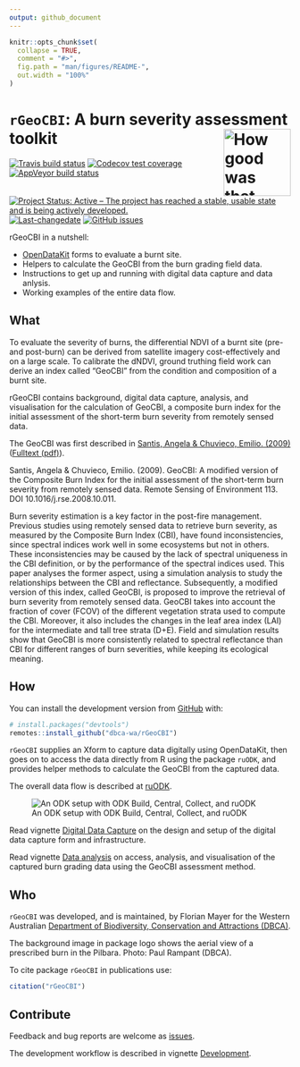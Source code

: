 ```yaml
---
output: github_document
---
```


<!-- README.md is generated from README.Rmd. Please edit that file -->

```r
knitr::opts_chunk$set(
  collapse = TRUE,
  comment = "#>",
  fig.path = "man/figures/README-",
  out.width = "100%"
)
```

# `rGeoCBI`: A burn severity assessment toolkit <img src="man/figures/rGeoCBI.png" align="right" alt="How good was that burn?" width="120" />

<!-- badges: start -->
[![Travis build status](https://travis-ci.org/dbca-wa/rGeoCBI.svg?branch=master)](https://travis-ci.org/dbca-wa/rGeoCBI)
[![Codecov test coverage](https://codecov.io/gh/dbca-wa/rGeoCBI/branch/master/graph/badge.svg)](https://codecov.io/gh/dbca-wa/rGeoCBI?branch=master)
[![AppVeyor build status](https://ci.appveyor.com/api/projects/status/github/dbca-wa/rGeoCBI?branch=master&svg=true)](https://ci.appveyor.com/project/dbca-wa/rGeoCBI)
[![Project Status: Active – The project has reached a stable, usable state and is being actively developed.](https://www.repostatus.org/badges/latest/active.svg)](https://www.repostatus.org/#active)
[![Last-changedate](https://img.shields.io/github/last-commit/dbca-wa/rGeoCBI.svg)](https://github.com/dbca-wa/rGeoCBI/commits/master)
[![GitHub issues](https://img.shields.io/github/issues/dbca-wa/rGeoCBI.svg?style=popout)](https://github.com/dbca-wa/rGeoCBI/issues/)
<!-- badges: end -->

rGeoCBI in a nutshell:

* [OpenDataKit](https://opendatakit.org/) forms to evaluate a burnt site.
* Helpers to calculate the GeoCBI from the burn grading field data.
* Instructions to get up and running with digital data capture and data anlysis.
* Working examples of the entire data flow.

## What
To evaluate the severity of burns, the differential NDVI
of a burnt site (pre-and post-burn) can be derived from satellite imagery 
cost-effectively and on a large scale. 
To calibrate the dNDVI, ground truthing field work can derive an index
called "GeoCBI" from the condition and composition of a burnt site.

rGeoCBI contains background, digital data capture, analysis, and
visualisation for the calculation of GeoCBI, a composite burn index
for the initial assessment of the short-term burn severity from
remotely sensed data.

The GeoCBI was first described in 
[Santis, Angela & Chuvieco, Emilio. (2009)](https://doi.org/10.1016/j.rse.2008.10.011) 
([Fulltext (pdf)](https://www.researchgate.net/publication/229043914_GeoCBI_A_modified_version_of_the_Composite_Burn_Index_for_the_initial_assessment_of_the_short-term_burn_severity_from_remotely_sensed_data)).

Santis, Angela & Chuvieco, Emilio. (2009). GeoCBI: A modified version of the 
Composite Burn Index for the initial assessment of the short-term burn severity 
from remotely sensed data. 
Remote Sensing of Environment 113. DOI 10.1016/j.rse.2008.10.011. 

Burn severity estimation is a key factor in the post-fire management. 
Previous studies using remotely sensed data to retrieve burn severity, as 
measured by the Composite Burn Index (CBI), have found inconsistencies, since 
spectral indices work well in some ecosystems but not in others. 
These inconsistencies may be caused by the lack of spectral uniqueness in the 
CBI definition, or by the performance of the spectral indices used. 
This paper analyses the former aspect, using a simulation analysis to study the 
relationships between the CBI and reflectance. Subsequently, a modified version 
of this index, called GeoCBI, is proposed to improve the retrieval of burn 
severity from remotely sensed data. GeoCBI takes into account the fraction of 
cover (FCOV) of the different vegetation strata used to compute the CBI. 
Moreover, it also includes the changes in the leaf area index (LAI) for the 
intermediate and tall tree strata (D+E). Field and simulation results show that 
GeoCBI is more consistently related to spectral reflectance than CBI for 
different ranges of burn severities, while keeping its ecological meaning.

## How

You can install the development version from [GitHub](https://github.com/) with:

``` r
# install.packages("devtools")
remotes::install_github("dbca-wa/rGeoCBI")
```

`rGeoCBI` supplies an Xform to capture data digitally using OpenDataKit, then
goes on to access the data directly from R using the package `ruODK`, and
provides helper methods to calculate the GeoCBI from the captured data.

The overall data flow is described at 
[ruODK](https://dbca-wa.github.io/ruODK/index.html).

![An ODK setup with ODK Build, Central, Collect, and ruODK](
https://www.lucidchart.com/publicSegments/view/952c1350-3003-48c1-a2c8-94bad74cdb46/image.png)

Read vignette 
[Digital Data Capture](https://dbca-wa.github.io/rGeoCBI/articles/forms.html) on
the design and setup of the digital data capture form and infrastructure.

Read vignette 
[Data analysis](https://dbca-wa.github.io/rGeoCBI/articles/analysis.html) on
access, analysis, and visualisation of the captured burn grading data using 
the GeoCBI assessment method.

## Who
`rGeoCBI` was developed, and is maintained, by Florian Mayer for the Western Australian 
[Department of Biodiversity, Conservation and Attractions (DBCA)](https://www.dbca.wa.gov.au/).

The background image in package logo shows the aerial view of a prescribed burn 
in the Pilbara. Photo: Paul Rampant (DBCA).

To cite package `rGeoCBI` in publications use:

```r
citation("rGeoCBI")
```

## Contribute
Feedback and bug reports are welcome as 
[issues](https://github.com/dbca-wa/rGeoCBI/issues).

The development workflow is described in vignette 
[Development](https://dbca-wa.github.io/rGeoCBI/articles/dev.html).
